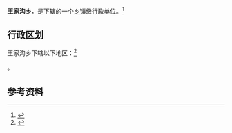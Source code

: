 {{中国乡级行政区|14/11/25/206/000}}

'''王家沟乡'''，是{{PRC admin/fullname|14/11/25/206/000|3}}下辖的一个[[乡镇|乡镇]]级行政单位。<ref>{{PRC admin/ref sgc|{{PRC admin/parent|14/11/25/206/000}}}}</ref>

== 行政区划 ==

王家沟乡下辖以下地区：<ref>{{PRC admin/ref sgc|14/11/25/206/000}}</ref>

{{PRC admin/children|14/11/25/206/000}}。

== 参考资料 ==

{{reflist}}

{{行政区划小作品}}
{{PRC admin/navcat|14/11/25/206/000}}